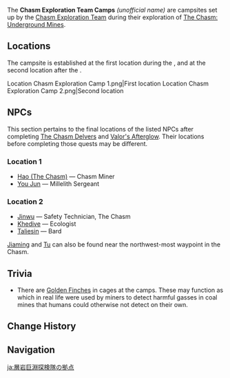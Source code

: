{{Location Infobox
|image        = <gallery>
Chasm Exploration Team Camp.png|In-Game
Chasm Exploration Team Camp Map.png|Map
</gallery>
|type         = Point of Interest
|region       = Liyue
|subregion    = The Chasm (Subregion)
|icon         = Icon Refine Adjuvant.svg
|area         = The Chasm: Underground Mines
|map          = The Chasm: Underground Mines
}}
The '''Chasm Exploration Team Camps''' ''(unofficial name)'' are campsites set up by the [[Chasm Exploration Team]] during their exploration of [[The Chasm: Underground Mines]]. 

==Locations==
The campsite is established at the first location during the {{Quest|Chasm Spelunkers}}, and at the second location after the {{Quest|Perils in the Dark}}.
<gallery>
Location Chasm Exploration Camp 1.png|First location
Location Chasm Exploration Camp 2.png|Second location
</gallery>

==NPCs==
This section pertains to the final locations of the listed NPCs after completing [[The Chasm Delvers]] and [[Valor's Afterglow]]. Their locations before completing those quests may be different.

===Location 1===
* [[Hao (The Chasm)]] &mdash; Chasm Miner
* [[You Jun]] &mdash; Millelith Sergeant

===Location 2===
* [[Jinwu]] &mdash; Safety Technician, The Chasm
* [[Khedive]] &mdash; Ecologist
* [[Taliesin]] &mdash; Bard
[[Jiaming]] and [[Tu]] can also be found near the northwest-most waypoint in the Chasm.

==Trivia==
* There are [[Golden Finch]]es in cages at the camps. These may function as {{w|Sentinel species|mine canaries}} which in real life were used by miners to detect harmful gasses in coal mines that humans could otherwise not detect on their own.

==Change History==
{{Change History|2.6}}

==Navigation==
{{PoI Navbox|Liyue}}

[[ja:層岩巨淵探検隊の拠点]]